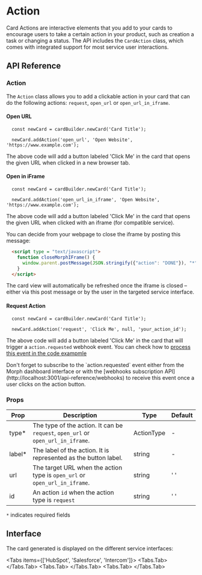 
# Action

Card Actions are interactive elements that you add to your cards to encourage users to take a certain action in your product, such as creation a task or changing a status. The API includes the `CardAction` class, which comes with integrated support for most service user interactions.

## API Reference

### Action

The `Action` class allows you to add a clickable action in your card that can do the following actions: `request`, `open_url` or `open_url_in_iframe`.

#### Open URL

```tsx
  const newCard = cardBuilder.newCard('Card Title');

  newCard.addAction('open_url', 'Open Website', 'https://www.example.com');
```
The above code will add a button labeled 'Click Me' in the card that opens the given URL when clicked in a new browser tab.

#### Open in iFrame

```tsx
  const newCard = cardBuilder.newCard('Card Title');

  newCard.addAction('open_url_in_iframe', 'Open Website', 'https://www.example.com');
```
The above code will add a button labeled 'Click Me' in the card that opens the given URL when clicked with an iframe (for compatible service).

You can decide from your webpage to close the iframe by posting this message:

```html
  <script type = "text/javascript">
    function closeMorphIFrame() {
      window.parent.postMessage(JSON.stringify({"action": "DONE"}), "*");
    }
  </script>
```
<Callout type='info'>
The card view will automatically be refreshed once the iframe is closed – either via this post message or by the user in the targeted service interface.
</Callout>

#### Request Action

```tsx
  const newCard = cardBuilder.newCard('Card Title');

  newCard.addAction('request', 'Click Me', null, 'your_action_id');
```
The above code will add a button labeled 'Click Me' in the card that will trigger a `action.requested` webhook event.
You can check how to [process this event in the code exampmle](https://github.com/HenriChabrand/unified-extension-demo/blob/main/api/action-request-hook.ts)

<Callout type='warning'>
Don't forget to subscribe to the `action.requested` event either from the Morph dashboard interface or with the [webhooks subscription API](http://localhost:3001/api-reference/webhooks) to receive this event once a user clicks on the action button.
</Callout>

### Props

Prop  |   Description   |  Type  |  Default
----- | --------------- | ------ | ---------
type*  | The type of the action. It can be `request`, `open_url` or `open_url_in_iframe`.   |   ActionType | -
label* | The label of the action. It is represented as the button label. |   string  |   -
url  | The target URL when the action type is `open_url` or `open_url_in_iframe`. |   string  |   ' '
id  | An action `id` when the action type is `request` |   string  |   ' '

`*` indicates required fields

## Interface

The card generated is displayed on the different service interfaces:

<Tabs items={['HubSpot', 'Salesforce', 'Intercom']}>
  <Tabs.Tab>
    <Screenshot src="/assets/docs/card-extension-action-example-hubspot.png" alt="HubSpot Card"/>
  </Tabs.Tab>
  <Tabs.Tab>
    <Screenshot src="/assets/docs/card-extension-action-example-salesforce.png" alt="Salesforce Card"/>
  </Tabs.Tab>
  <Tabs.Tab>
    <Screenshot src="/assets/docs/card-extension-action-example-intercom.png" alt="Intercom Card"/>
  </Tabs.Tab>
</Tabs>


